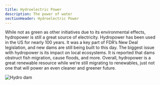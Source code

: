 ```yaml
---
title: Hydroelectric Power
description: The power of water
sectionHeader: Hydroelectric Power
---
```


While not as green as other initiatives due to its environmental effects, hydropower is still a great source of electricity.
Hydropower has been used in the US for nearly 100 years.
It was a key part of FDR’s New Deal legislation, and new dams are still being built to this day.
The biggest issue with hydropower is its impact on local ecosystems.
It is reported that dams obstruct fish migration, cause floods, and more.
Overall, hydropower is a great renewable resource while we’re still migrating to renewables, just not one that will power an even cleaner and greener future.

<img src="/images/hydro_electric.avif" alt="Hydro dam" />
